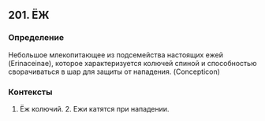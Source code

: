 ## 201. ЁЖ
### Определение
Небольшое млекопитающее из подсемейства настоящих ежей (Erinaceinae), которое характеризуется колючей спиной и способностью сворачиваться в шар для защиты от нападения. (Concepticon)

### Контексты
1. Ёж колючий. 2. Ежи катятся при нападении.


